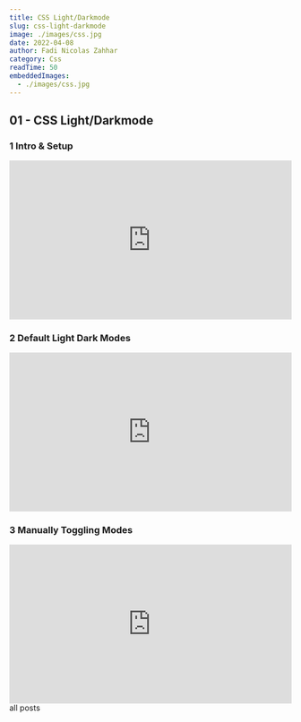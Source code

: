 ```yaml
---
title: CSS Light/Darkmode
slug: css-light-darkmode
image: ./images/css.jpg
date: 2022-04-08
author: Fadi Nicolas Zahhar
category: Css
readTime: 50
embeddedImages:
  - ./images/css.jpg
---
```



<GatsbyImage
  image={getImage(props.embeddedImages[0])}
  alt="random stuff"
  className="first-inline-img"
/>

## 01 - CSS Light/Darkmode

### 1 Intro & Setup

<div style="padding:56.25% 0 0 0;position:relative;">
  <iframe
    src="https://player.vimeo.com/video/697063328?h=2c784ad47c&amp;badge=0&amp;autopause=0&amp;player_id=0&amp;app_id=58479"
    frameborder="0"
    allow="autoplay; fullscreen; picture-in-picture"
    allowfullscreen
    style="position:absolute;top:0;left:0;width:100%;height:100%;"
    title="1 - Light &amp;amp; Dark Mode with CSS Variables #1 - Intro &amp;amp; Setup"
  ></iframe>
</div>
<script src="https://player.vimeo.com/api/player.js"></script>

### 2 Default Light Dark Modes

<div style="padding:56.25% 0 0 0;position:relative;">
  <iframe
    src="https://player.vimeo.com/video/697063509?h=33df479c2d&amp;badge=0&amp;autopause=0&amp;player_id=0&amp;app_id=58479"
    frameborder="0"
    allow="autoplay; fullscreen; picture-in-picture"
    allowfullscreen
    style="position:absolute;top:0;left:0;width:100%;height:100%;"
    title="2 - Light &amp;amp; Dark Mode with CSS Variables #2 - Default Light Dark Modes"
  ></iframe>
</div>
<script src="https://player.vimeo.com/api/player.js"></script>

### 3 Manually Toggling Modes

<div style="padding:56.25% 0 0 0;position:relative;">
  <iframe
    src="https://player.vimeo.com/video/697063571?h=846623054f&amp;badge=0&amp;autopause=0&amp;player_id=0&amp;app_id=58479"
    frameborder="0"
    allow="autoplay; fullscreen; picture-in-picture"
    allowfullscreen
    style="position:absolute;top:0;left:0;width:100%;height:100%;"
    title="3 - Light &amp;amp; Dark Mode with CSS Variables #3 - Manually Toggling Modes"
  ></iframe>
</div>
<script src="https://player.vimeo.com/api/player.js"></script>

<Link to="/posts" className="btn center-btn">
  all posts
</Link>
